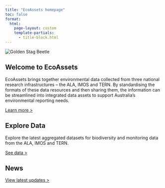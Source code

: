 ```yaml
---
title: "EcoAssets homepage"
toc: false
format:
  html:
    page-layout: custom
    template-partials: 
      - title-block.html
---
```


:::{.hero-container}
:::{.hero-image}
![](images/beetle.jpg "Golden Stag Beetle")
:::
:::

:::{.centre-text}
:::{#welcome .home-container-green}
## Welcome to EcoAssets <!-- {.hidden} -->

EcoAssets brings together environmental data collected from three national research infrastructures – the ALA, IMOS and TERN. By standardising the formats of these data resources and then sharing them, the information can be streamlined into integrated data assets to support Australia's environmental reporting needs.

[Learn more >](about.qmd)
:::

:::{#explore-data}
## Explore Data

Explore the latest aggregated datasets for biodiversity and monitoring data from the ALA, IMOS and TERN.

[See data >](data.qmd)
:::

:::{#news .home-container-green}
## News

[View latest updates >](news.qmd)
:::
:::
